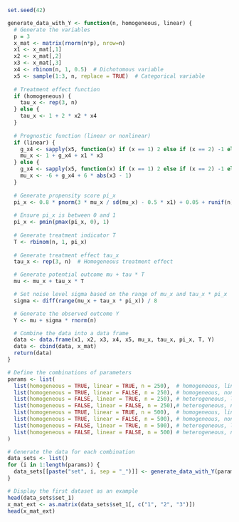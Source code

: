 ```r
set.seed(42)

generate_data_with_Y <- function(n, homogeneous, linear) {
  # Generate the variables
  p = 3
  x_mat <- matrix(rnorm(n*p), nrow=n)
  x1 <- x_mat[,1]
  x2 <- x_mat[,2]
  x3 <- x_mat[,3]
  x4 <- rbinom(n, 1, 0.5)  # Dichotomous variable
  x5 <- sample(1:3, n, replace = TRUE)  # Categorical variable
  
  # Treatment effect function
  if (homogeneous) {
    tau_x <- rep(3, n)
  } else {
    tau_x <- 1 + 2 * x2 * x4
  }
  
  # Prognostic function (linear or nonlinear)
  if (linear) {
    g_x4 <- sapply(x5, function(x) if (x == 1) 2 else if (x == 2) -1 else -4)
    mu_x <- 1 + g_x4 + x1 * x3
  } else {
    g_x4 <- sapply(x5, function(x) if (x == 1) 2 else if (x == 2) -1 else -4)
    mu_x <- -6 + g_x4 + 6 * abs(x3 - 1)
  }
  
  # Generate propensity score pi_x
  pi_x <- 0.8 * pnorm(3 * mu_x / sd(mu_x) - 0.5 * x1) + 0.05 + runif(n) / 10
  
  # Ensure pi_x is between 0 and 1
  pi_x <- pmin(pmax(pi_x, 0), 1)
  
  # Generate treatment indicator T
  T <- rbinom(n, 1, pi_x)
  
  # Generate treatment effect tau_x
  tau_x <- rep(3, n)  # Homogeneous treatment effect

  # Generate potential outcome mu + tau * T
  mu <- mu_x + tau_x * T

  # Set noise level sigma based on the range of mu_x and tau_x * pi_x
  sigma <- diff(range(mu_x + tau_x * pi_x)) / 8

  # Generate the observed outcome Y
  Y <- mu + sigma * rnorm(n)

  # Combine the data into a data frame
  data <- data.frame(x1, x2, x3, x4, x5, mu_x, tau_x, pi_x, T, Y)
  data <- cbind(data, x_mat)
  return(data)
}

# Define the combinations of parameters
params <- list(
  list(homogeneous = TRUE, linear = TRUE, n = 250),  # homogeneous, linear, n=250
  list(homogeneous = TRUE, linear = FALSE, n = 250), # homogeneous, nonlinear, n=250
  list(homogeneous = FALSE, linear = TRUE, n = 250), # heterogeneous, linear, n=250
  list(homogeneous = FALSE, linear = FALSE, n = 250),# heterogeneous, nonlinear, n=250
  list(homogeneous = TRUE, linear = TRUE, n = 500),  # homogeneous, linear, n=500
  list(homogeneous = TRUE, linear = FALSE, n = 500), # homogeneous, nonlinear, n=500
  list(homogeneous = FALSE, linear = TRUE, n = 500), # heterogeneous, linear, n=500
  list(homogeneous = FALSE, linear = FALSE, n = 500) # heterogeneous, nonlinear, n=500
)

# Generate the data for each combination
data_sets <- list()
for (i in 1:length(params)) {
  data_sets[[paste("set", i, sep = "_")]] <- generate_data_with_Y(params[[i]]$n, params[[i]]$homogeneous, params[[i]]$linear)
}

# Display the first dataset as an example
head(data_sets$set_1)
x_mat_ext <- as.matrix(data_sets$set_1[, c("1", "2", "3")])
head(x_mat_ext)
```
